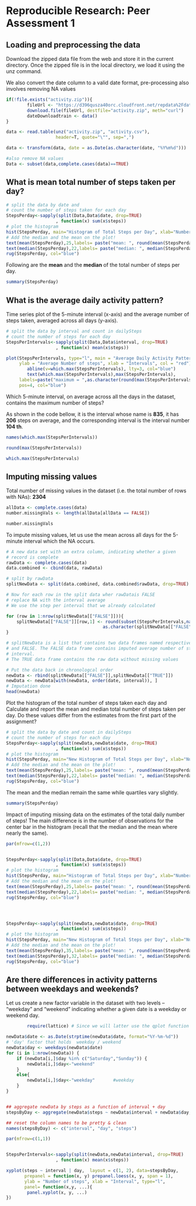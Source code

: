 # Reproducible Research: Peer Assessment 1


## Loading and preprocessing the data
Download the zipped data file from the web and store it in the current directory. 
Once the zipped file is in the local directory, we load it using the unz command. 

We also convert the date column to a valid date format, pre-processing also involves 
removing NA values

```r

if(!file.exists("activity.zip")){
        fileUrl <- "https://d396qusza40orc.cloudfront.net/repdata%2Fdata%2Factivity.zip"
        download.file(fileUrl, destfile="activity.zip", meth="curl")
        dateDownloadtrain <- data()
}

data <- read.table(unz("activity.zip", "activity.csv"), 
                   header=T, quote="\"", sep=",")

data <- transform(data, date = as.Date(as.character(date, "%Y%m%d")))

#also remove NA values
Data <- subset(data,complete.cases(data)==TRUE)    

```

## What is mean total number of steps taken per day?
```r

# split the data by date and   
# count the number of steps taken for each day
StepsPerday<-sapply(split(Data,Data$date, drop=TRUE) 
                   , function(x) sum(x$steps)) 
# plot the histogram
hist(StepsPerday, main="Histogram of Total Steps per Day", xlab="Number of Steps", col="gray") 
# Add the median and the mean on the plot! 
text(mean(StepsPerday),25,labels= paste("mean: ", round(mean(StepsPerday), 3)), , pos=4, col="blue")
text(median(StepsPerday),22,labels= paste("median: ", median(StepsPerday)), , pos=4, col="blue")
rug(StepsPerday, col="blue")
```

Following are the <b>mean</b> and the <b>median</b> of the total number of steps per day. 

```r

summary(StepsPerday)
```

## What is the average daily activity pattern?

Time series plot of the 5-minute interval (x-axis) and the average number of steps taken, averaged across all days (y-axis).

```r

# split the data by interval and count in dailySteps 
# count the number of steps for each day
StepsPerIntervals<-sapply(split(Data,Data$interval, drop=TRUE) 
                   , function(x) mean(x$steps)) 

plot(StepsPerIntervals, type="l", main = "Average Daily Activity Pattern",
     ylab = "Average Number of steps", xlab = "Intervals", col = "red")
        abline(v=which.max(StepsPerIntervals), lty=3, col="blue") 
        text(which.max(StepsPerIntervals),max(StepsPerIntervals),  
     labels=paste("maximum = ",as.character(round(max(StepsPerIntervals)))), 
     pos=4, col="blue")


```

Which 5-minute interval, on average across all the days in the dataset, contains the maximum number of steps? 

As shown in the code bellow, it is the interval whose name is <b>835</b>, it has <b>206</b> steps on average, and the corresponding interval is the interval number <b>104 th</b>. 


```r
names(which.max(StepsPerIntervals))  

round(max(StepsPerIntervals))

which.max(StepsPerIntervals)
```

## Imputing missing values

Total number of missing values in the dataset (i.e. the total number of rows with NAs): <b>2304</b>

```r

allData <- complete.cases(data)
number.missingVals <- length(allData[allData == FALSE])

number.missingVals
```

To impute missing values, let us use the mean across all days for the 5-minute interval which the NA occurs.

```r

# A new data set with an extra column, indicating whether a given 
# record is complete
rawData <- complete.cases(data)
data.combined <- cbind(data, rawData)

# split by rawData
splitNewData <- split(data.combined, data.combined$rawData, drop=TRUE)

# Now for each row in the split data wher rawDatais FALSE
# replace NA with the interval average 
# We use the step per interval that we already calculated 

for (row in 1:nrow(splitNewData[["FALSE"]])){  
    splitNewData[["FALSE"]][row,1] <- round(subset(StepsPerIntervals,names(StepsPerIntervals) ==
                                     as.character(splitNewData[["FALSE"]][row,3])))
}

# splitNewData is a list that contains two data frames named respectively, TRUE 
# and FALSE. The FALSE data frame contains imputed average number of steps for the missing 5 
# interval.
# The TRUE data frame contains the raw data without missing values

# Put the data back in chronologcal order
newData <- rbind(splitNewData[["FALSE"]],splitNewData[["TRUE"]])
newData <- newData[with(newData, order(date, interval)), ]   
# Imputation done
head(newData)

```


Plot the histogram of the total number of steps taken each day and Calculate and report the mean and median total number of steps taken per day. Do these values differ from the estimates from the first part of the assignment? 

```r

# split the data by date and count in dailySteps 
# count the number of steps for each day
StepsPerday<-sapply(split(newData,newData$date, drop=TRUE) 
                   , function(x) sum(x$steps)) 
# plot the histogram
hist(StepsPerday, main="New Histogram of Total Steps per Day", xlab="Number of Steps", col="gray") 
# Add the median and the mean on the plot! 
text(mean(StepsPerday),25,labels= paste("mean: ", round(mean(StepsPerday), 3)), , pos=4, col="blue")
text(median(StepsPerday),22,labels= paste("median: ", median(StepsPerday)), , pos=4, col="blue")
rug(StepsPerday, col="blue")
```

The mean and the median remain the same while quartiles vary slightly.

```r
summary(StepsPerday)
```

Impact of imputing missing data on the estimates of the total daily number of steps!
The main difference is in the number of observations for the center bar in the histogram (recall that the median and the mean where nearly the same).

```r

par(mfrow=c(1,2))


StepsPerday<-sapply(split(Data,Data$date, drop=TRUE) 
                   , function(x) sum(x$steps)) 
# plot the histogram
hist(StepsPerday, main="Histogram of Total Steps per Day", xlab="Number of Steps", col="gray", ylim=c(0,35)) 
# Add the median and the mean on the plot! 
text(mean(StepsPerday),25,labels= paste("mean: ", round(mean(StepsPerday), 3)), , pos=4, col="blue")
text(median(StepsPerday),22,labels= paste("median: ", median(StepsPerday)), , pos=4, col="blue")
rug(StepsPerday, col="blue")




StepsPerday<-sapply(split(newData,newData$date, drop=TRUE) 
                   , function(x) sum(x$steps)) 
# plot the histogram
hist(StepsPerday, main="New Histogram of Total Steps per Day", xlab="Number of Steps", col="gray") 
# Add the median and the mean on the plot! 
text(mean(StepsPerday),35,labels= paste("mean: ", round(mean(StepsPerday), 3)), , pos=4, col="blue")
text(median(StepsPerday),32,labels= paste("median: ", median(StepsPerday)), , pos=4, col="blue")
rug(StepsPerday, col="blue")


```


## Are there differences in activity patterns between weekdays and weekends?


Let us create a new factor variable in the dataset with two levels – “weekday” and “weekend” indicating whether a given date is a weekday or weekend day.

```r
        require(lattice) # Since we will latter use the qplot function from the lattice package letter 
```


```r
newData$date <- as.Date(strptime(newData$date, format="%Y-%m-%d"))
# 'day' factor that holds  weekday / weekend  
newData$day <- weekdays(newData$date)                              
for (i in 1:nrow(newData)) {                                        
    if (newData[i,]$day %in% c("Saturday","Sunday")) {             
        newData[i,]$day<-"weekend"                                
    }
    else{
        newData[i,]$day<-"weekday"       #weekday                         
    }
}


## aggregate newData by steps as a function of interval + day  
stepsByDay <- aggregate(newData$steps ~ newData$interval + newData$day, newData, mean)

## reset the column names to be pretty & clean
names(stepsByDay) <- c("interval", "day", "steps")

par(mfrow=c(1,1))


StepsPerIntervals<-sapply(split(newData,newData$interval, drop=TRUE) 
                   , function(x) mean(x$steps)) 

xyplot(steps ~ interval | day,  layout = c(1, 2), data=stepsByDay, 
       prepanel = function(x, y) prepanel.loess(x, y, span = 1),
       ylab = "Number of steps", xlab = "Interval", type="l",
       panel= function(x,y, ...){
        panel.xyplot(x, y, ...)
})



```


